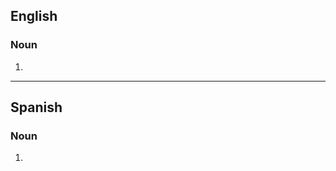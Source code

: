 {{also|side-cars}}

==English==

===Noun===
{{head|en|noun plural form}}

# {{plural of|sidecar|lang=en}}

----

==Spanish==

===Noun===
{{head|es|noun form|g=m-p}}

# {{plural of|sidecar|lang=es}}